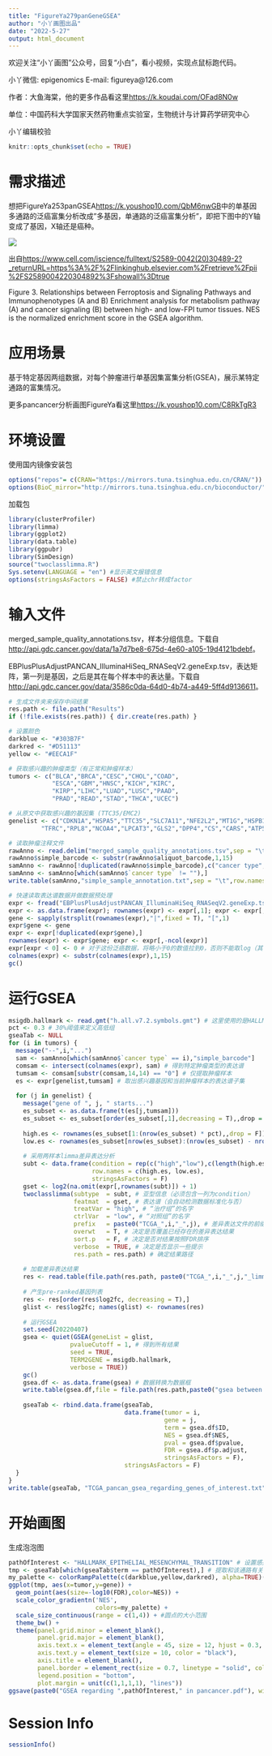 ```yaml
---
title: "FigureYa279panGeneGSEA"
author: "小丫画图出品"
date: "2022-5-27"
output: html_document
---
```

欢迎关注“小丫画图”公众号，回复“小白”，看小视频，实现点鼠标跑代码。

小丫微信: epigenomics  E-mail: figureya@126.com

作者：大鱼海棠，他的更多作品看这里<https://k.koudai.com/OFad8N0w>

单位：中国药科大学国家天然药物重点实验室，生物统计与计算药学研究中心

小丫编辑校验

```r
knitr::opts_chunk$set(echo = TRUE)
```

# 需求描述

想把FigureYa253panGSEA<https://k.youshop10.com/QbM6nwGB>中的单基因多通路的泛癌富集分析改成"多基因，单通路的泛癌富集分析"，即把下图中的Y轴变成了基因，X轴还是癌种。

![](example.png)

出自<https://www.cell.com/iscience/fulltext/S2589-0042(20)30489-2?_returnURL=https%3A%2F%2Flinkinghub.elsevier.com%2Fretrieve%2Fpii%2FS2589004220304892%3Fshowall%3Dtrue>

Figure 3. Relationships between Ferroptosis and Signaling Pathways and Immunophenotypes
(A and B) Enrichment analysis for metabolism pathway (A) and cancer signaling (B) between high- and low-FPI tumor tissues. NES is the normalized enrichment score in the GSEA algorithm.

# 应用场景

基于特定基因两组数据，对每个肿瘤进行单基因集富集分析(GSEA)，展示某特定通路的富集情况。

更多pancancer分析画图FigureYa看这里<https://k.youshop10.com/C8RkTgR3>

# 环境设置

使用国内镜像安装包

```r
options("repos"= c(CRAN="https://mirrors.tuna.tsinghua.edu.cn/CRAN/"))
options(BioC_mirror="http://mirrors.tuna.tsinghua.edu.cn/bioconductor/")

```

加载包

```r
library(clusterProfiler)
library(limma)
library(ggplot2)
library(data.table)
library(ggpubr)
library(SimDesign)
source("twoclasslimma.R")
Sys.setenv(LANGUAGE = "en") #显示英文报错信息
options(stringsAsFactors = FALSE) #禁止chr转成factor
```

# 输入文件

merged_sample_quality_annotations.tsv，样本分组信息。下载自<http://api.gdc.cancer.gov/data/1a7d7be8-675d-4e60-a105-19d4121bdebf>。

EBPlusPlusAdjustPANCAN_IlluminaHiSeq_RNASeqV2.geneExp.tsv，表达矩阵，第一列是基因，之后是其在每个样本中的表达量。下载自<http://api.gdc.cancer.gov/data/3586c0da-64d0-4b74-a449-5ff4d9136611>。

```r
# 生成文件夹来保存中间结果
res.path <- file.path("Results")
if (!file.exists(res.path)) { dir.create(res.path) }

# 设置颜色
darkblue <- "#303B7F"
darkred <- "#D51113"
yellow <- "#EECA1F"

# 获取感兴趣的肿瘤类型（有正常和肿瘤样本）
tumors <- c("BLCA","BRCA","CESC","CHOL","COAD",
            "ESCA","GBM","HNSC","KICH","KIRC",
            "KIRP","LIHC","LUAD","LUSC","PAAD",
            "PRAD","READ","STAD","THCA","UCEC")

# 从原文中获取感兴趣的基因集 (TTC35/EMC2) 
genelist <- c("CDKN1A","HSPA5","TTC35","SLC7A11","NFE2L2","MT1G","HSPB1","GPX4","FANCD2","CISD1","FDFT1","SLC1A5","SAT1",
         "TFRC","RPL8","NCOA4","LPCAT3","GLS2","DPP4","CS","CARS","ATP5G3","ALOX15","ACSL4")

# 读取肿瘤注释文件
rawAnno <- read.delim("merged_sample_quality_annotations.tsv",sep = "\t",row.names = NULL,check.names = F,stringsAsFactors = F,header = T) # 数据来自http://api.gdc.cancer.gov/data/1a7d7be8-675d-4e60-a105-19d4121bdebf
rawAnno$simple_barcode <- substr(rawAnno$aliquot_barcode,1,15)
samAnno <- rawAnno[!duplicated(rawAnno$simple_barcode),c("cancer type", "simple_barcode")]
samAnno <- samAnno[which(samAnno$`cancer type` != ""),]
write.table(samAnno,"simple_sample_annotation.txt",sep = "\t",row.names = F,col.names = T,quote = F)

# 快速读取表达谱数据并做数据预处理
expr <- fread("EBPlusPlusAdjustPANCAN_IlluminaHiSeq_RNASeqV2.geneExp.tsv",sep = "\t",stringsAsFactors = F,check.names = F,header = T) # 数据来自http://api.gdc.cancer.gov/data/3586c0da-64d0-4b74-a449-5ff4d9136611
expr <- as.data.frame(expr); rownames(expr) <- expr[,1]; expr <- expr[,-1]
gene <- sapply(strsplit(rownames(expr),"|",fixed = T), "[",1)
expr$gene <- gene
expr <- expr[!duplicated(expr$gene),]
rownames(expr) <- expr$gene; expr <- expr[,-ncol(expr)]
expr[expr < 0] <- 0 # 对于这份泛癌数据，将略小于0的数值拉到0，否则不能取log（其他途径下载的泛癌数据可能不需要此操作）
colnames(expr) <- substr(colnames(expr),1,15)
gc()
```

# 运行GSEA

```r
msigdb.hallmark <- read.gmt("h.all.v7.2.symbols.gmt") # 这里使用的是HALLMARK背景集，可以改为自己感兴趣的基因集合
pct <- 0.3 # 30%阈值来定义高低组
gseaTab <- NULL
for (i in tumors) {
  message("--",i,"...")
  sam <- samAnno[which(samAnno$`cancer type` == i),"simple_barcode"]
  comsam <- intersect(colnames(expr), sam) # 得到特定肿瘤类型的表达谱
  tumsam <- comsam[substr(comsam,14,14) == "0"] # 仅提取肿瘤样本
  es <- expr[genelist,tumsam] # 取出感兴趣基因和当前肿瘤样本的表达谱子集
  
  for (j in genelist) {
    message("gene of ", j, " starts...")
    es_subset <- as.data.frame(t(es[j,tumsam]))
    es_subset <- es_subset[order(es_subset[,1],decreasing = T),,drop = F] # 对表达值排序
    
    high.es <- rownames(es_subset[1:(nrow(es_subset) * pct),,drop = F]) # 取前30%为高组
    low.es <- rownames(es_subset[nrow(es_subset):(nrow(es_subset) - nrow(es_subset) * pct + 1),,drop = F]) # 取后30%为低组
    
    # 采用两样本limma差异表达分析
    subt <- data.frame(condition = rep(c("high","low"),c(length(high.es),length(low.es))),
                       row.names = c(high.es, low.es),
                       stringsAsFactors = F)
    gset <- log2(na.omit(expr[,rownames(subt)]) + 1)
    twoclasslimma(subtype  = subt, # 亚型信息（必须包含一列为condition）
                  featmat  = gset, # 表达谱（会自动检测数据标准化与否）
                  treatVar = "high", # “治疗组”的名字
                  ctrlVar  = "low", # “对照组”的名字
                  prefix   = paste0("TCGA_",i,"_",j), # 差异表达文件的前缀
                  overwt   = T, # 决定是否覆盖已经存在的差异表达结果
                  sort.p   = F, # 决定是否对结果按照FDR排序
                  verbose  = TRUE, # 决定是否显示一些提示
                  res.path = res.path) # 确定结果路径
    
    # 加载差异表达结果
    res <- read.table(file.path(res.path, paste0("TCGA_",i,"_",j,"_limma_test_result.high_vs_low.txt")),sep = "\t",row.names = 1,check.names = F,stringsAsFactors = F,header = T)
    
    # 产生pre-ranked基因列表
    res <- res[order(res$log2fc, decreasing = T),]
    glist <- res$log2fc; names(glist) <- rownames(res)
    
    # 运行GSEA
    set.seed(20220407)
    gsea <- quiet(GSEA(geneList = glist,
                 pvalueCutoff = 1, # 得到所有结果
                 seed = TRUE,
                 TERM2GENE = msigdb.hallmark,
                 verbose = TRUE))
    gc()
    gsea.df <- as.data.frame(gsea) # 数据转换为数据框
    write.table(gsea.df,file = file.path(res.path,paste0("gsea between high and low group of gene ",j," in ",i,".txt")),sep = "\t",row.names = T,col.names = NA,quote = F)
    
    gseaTab <- rbind.data.frame(gseaTab,
                                data.frame(tumor = i,
                                           gene = j,
                                           term = gsea.df$ID,
                                           NES = gsea.df$NES,
                                           pval = gsea.df$pvalue,
                                           FDR = gsea.df$p.adjust,
                                           stringsAsFactors = F),
                                stringsAsFactors = F)
  }
}
write.table(gseaTab, "TCGA_pancan_gsea_regarding_genes_of_interest.txt",sep = "\t",row.names = F,col.names = T,quote = F)
```

# 开始画图

生成泡泡图

```r
pathOfInterest <- "HALLMARK_EPITHELIAL_MESENCHYMAL_TRANSITION" # 设置感兴趣的通路
tmp <- gseaTab[which(gseaTab$term == pathOfInterest),] # 提取和该通路有关的NES
my_palette <- colorRampPalette(c(darkblue,yellow,darkred), alpha=TRUE)(n=128)
ggplot(tmp, aes(x=tumor,y=gene)) +
  geom_point(aes(size=-log10(FDR),color=NES)) +
  scale_color_gradientn('NES', 
                        colors=my_palette) + 
  scale_size_continuous(range = c(1,4)) + #圆点的大小范围
  theme_bw() +
  theme(panel.grid.minor = element_blank(), 
        panel.grid.major = element_blank(),
        axis.text.x = element_text(angle = 45, size = 12, hjust = 0.3, vjust = 0.5, color = "black"),
        axis.text.y = element_text(size = 10, color = "black"),
        axis.title = element_blank(),
        panel.border = element_rect(size = 0.7, linetype = "solid", colour = "black"),
        legend.position = "bottom",
        plot.margin = unit(c(1,1,1,1), "lines"))
ggsave(paste0("GSEA regarding ",pathOfInterest," in pancancer.pdf"), width = 8,height = 6)
```

# Session Info

```r
sessionInfo()
```